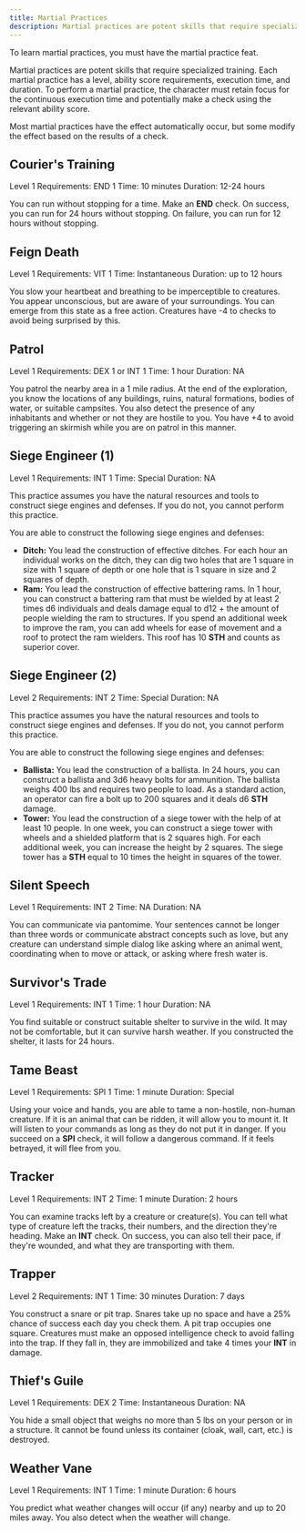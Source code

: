 ```yaml
---
title: Martial Practices
description: Martial practices are potent skills that require specialized training. Each martial practice has a level, ability score requirements, execution time, and duration. To perform a martial practice, the character must retain focus for the continuous execution time and potentially make a check using the relevant ability score.
---
```



To learn martial practices, you must have the martial practice feat.

Martial practices are potent skills that require specialized training. Each martial practice has a level, ability score requirements, execution time, and duration. To perform a martial practice, the character must retain focus for the continuous execution time and potentially make a check using the relevant ability score.

Most martial practices have the effect automatically occur, but some modify the effect based on the results of a check.

## Courier's Training

<Tags>
  <Tag>Level 1</Tag>
  <Tag>Requirements: END 1</Tag>
  <Tag type="secondary">Time: 10 minutes</Tag>
  <Tag type="secondary">Duration: 12-24 hours</Tag>
</Tags>

You can run without stopping for a time. Make an **END** check. On success, you can run for 24 hours without stopping. On failure, you can run for 12 hours without stopping.

## Feign Death

<Tags>
  <Tag>Level 1</Tag>
  <Tag>Requirements: VIT 1</Tag>
  <Tag type="secondary">Time: Instantaneous</Tag>
  <Tag type="secondary">Duration: up to 12 hours</Tag>
</Tags>

You slow your heartbeat and breathing to be imperceptible to creatures. You appear unconscious, but are aware of your surroundings. You can emerge from this state as a free action. Creatures have -4 to checks to avoid being surprised by this.

## Patrol

<Tags>
  <Tag>Level 1</Tag>
  <Tag>Requirements: DEX 1 or INT 1</Tag>
  <Tag type="secondary">Time: 1 hour</Tag>
  <Tag type="secondary">Duration: NA</Tag>
</Tags>

You patrol the nearby area in a 1 mile radius. At the end of the exploration, you know the locations of any buildings, ruins, natural formations, bodies of water, or suitable campsites. You also detect the presence of any inhabitants and whether or not they are hostile to you. You have +4 to avoid triggering an skirmish while you are on patrol in this manner.

## Siege Engineer (1)

<Tags>
  <Tag>Level 1</Tag>
  <Tag>Requirements: INT 1</Tag>
  <Tag type="secondary">Time: Special</Tag>
  <Tag type="secondary">Duration: NA</Tag>
</Tags>

This practice assumes you have the natural resources and tools to construct siege engines and defenses. If you do not, you cannot perform this practice.

You are able to construct the following siege engines and defenses:
- **Ditch:** You lead the construction of effective ditches. For each hour an individual works on the ditch, they can dig two holes that are 1 square in size with 1 square of depth or one hole that is 1 square in size and 2 squares of depth.
- **Ram:** You lead the construction of effective battering rams. In 1 hour, you can construct a battering ram that must be wielded by at least 2 times d6 individuals and deals damage equal to d12 + the amount of people wielding the ram to structures. If you spend an additional week to improve the ram, you can add wheels for ease of movement and a roof to protect the ram wielders. This roof has 10 **STH** and counts as superior cover.

## Siege Engineer (2)

<Tags>
  <Tag>Level 2</Tag>
  <Tag>Requirements: INT 2</Tag>
  <Tag type="secondary">Time: Special</Tag>
  <Tag type="secondary">Duration: NA</Tag>
</Tags>

This practice assumes you have the natural resources and tools to construct siege engines and defenses. If you do not, you cannot perform this practice.

You are able to construct the following siege engines and defenses:
- **Ballista:** You lead the construction of a ballista. In 24 hours, you can construct a ballista and 3d6 heavy bolts for ammunition. The ballista weighs 400 lbs and requires two people to load. As a standard action, an operator can fire a bolt up to 200 squares and it deals d6 **STH** damage.
- **Tower:** You lead the construction of a siege tower with the help of at least 10 people. In one week, you can construct a siege tower with wheels and a shielded platform that is 2 squares high. For each additional week, you can increase the height by 2 squares. The siege tower has a **STH** equal to 10 times the height in squares of the tower.

## Silent Speech

<Tags>
  <Tag>Level 1</Tag>
  <Tag>Requirements: INT 2</Tag>
  <Tag type="secondary">Time: NA</Tag>
  <Tag type="secondary">Duration: NA</Tag>
</Tags>

You can communicate via pantomime. Your sentences cannot be longer than three words or communicate abstract concepts such as love, but any creature can understand simple dialog like asking where an animal went, coordinating when to move or attack, or asking where fresh water is.

## Survivor's Trade

<Tags>
  <Tag>Level 1</Tag>
  <Tag>Requirements: INT 1</Tag>
  <Tag type="secondary">Time: 1 hour</Tag>
  <Tag type="secondary">Duration: NA</Tag>
</Tags>

You find suitable or construct suitable shelter to survive in the wild. It may not be comfortable, but it can survive harsh weather. If you constructed the shelter, it lasts for 24 hours.

## Tame Beast

<Tags>
  <Tag>Level 1</Tag>
  <Tag>Requirements: SPI 1</Tag>
  <Tag type="secondary">Time: 1 minute</Tag>
  <Tag type="secondary">Duration: Special</Tag>
</Tags>

Using your voice and hands, you are able to tame a non-hostile, non-human creature. If it is an animal that can be ridden, it will allow you to mount it. It will listen to your commands as long as they do not put it in danger. If you succeed on a **SPI** check, it will follow a dangerous command. If it feels betrayed, it will flee from you.

## Tracker

<Tags>
  <Tag>Level 1</Tag>
  <Tag>Requirements: INT 2</Tag>
  <Tag type="secondary">Time: 1 minute</Tag>
  <Tag type="secondary">Duration: 2 hours</Tag>
</Tags>

You can examine tracks left by a creature or creature(s). You can tell what type of creature left the tracks, their numbers, and the direction they're heading. Make an **INT** check. On success, you can also tell their pace, if they're wounded, and what they are transporting with them.

## Trapper

<Tags>
  <Tag>Level 2</Tag>
  <Tag>Requirements: INT 1</Tag>
  <Tag type="secondary">Time: 30 minutes</Tag>
  <Tag type="secondary">Duration: 7 days</Tag>
</Tags>

You construct a snare or pit trap. Snares take up no space and have a 25% chance of success each day you check them. A pit trap occupies one square. Creatures must make an opposed intelligence check to avoid falling into the trap. If they fall in, they are immobilized and take 4 times your **INT** in damage.

## Thief's Guile

<Tags>
  <Tag>Level 1</Tag>
  <Tag>Requirements: DEX 2</Tag>
  <Tag type="secondary">Time: Instantaneous</Tag>
  <Tag type="secondary">Duration: NA</Tag>
</Tags>

You hide a small object that weighs no more than 5 lbs on your person or in a structure. It cannot be found unless its container (cloak, wall, cart, etc.) is destroyed.

## Weather Vane

<Tags>
  <Tag>Level 1</Tag>
  <Tag>Requirements: INT 1</Tag>
  <Tag type="secondary">Time: 1 minute</Tag>
  <Tag type="secondary">Duration: 6 hours</Tag>
</Tags>

You predict what weather changes will occur (if any) nearby and up to 20 miles away. You also detect when the weather will change.